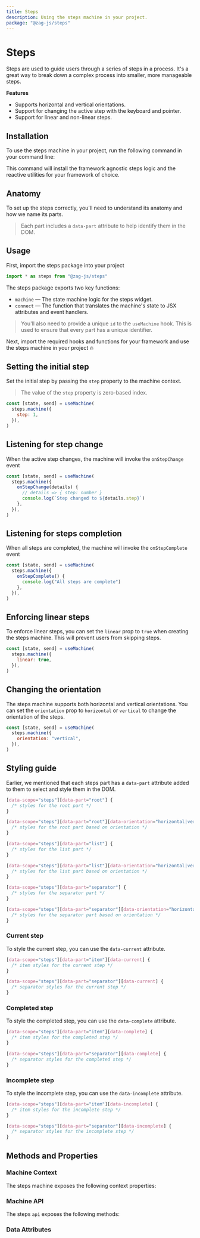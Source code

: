 ```yaml
---
title: Steps
description: Using the steps machine in your project.
package: "@zag-js/steps"
---
```


# Steps

Steps are used to guide users through a series of steps in a process. It's a
great way to break down a complex process into smaller, more manageable steps.

<Resources pkg="@zag-js/steps" />

<Showcase id="Steps" />

**Features**

- Supports horizontal and vertical orientations.
- Support for changing the active step with the keyboard and pointer.
- Support for linear and non-linear steps.

## Installation

To use the steps machine in your project, run the following command in your
command line:

<CodeSnippet id="steps/installation.mdx" />

This command will install the framework agnostic steps logic and the reactive
utilities for your framework of choice.

## Anatomy

To set up the steps correctly, you'll need to understand its anatomy and how we
name its parts.

> Each part includes a `data-part` attribute to help identify them in the DOM.

<Anatomy id="steps" />

## Usage

First, import the steps package into your project

```jsx
import * as steps from "@zag-js/steps"
```

The steps package exports two key functions:

- `machine` — The state machine logic for the steps widget.
- `connect` — The function that translates the machine's state to JSX attributes
  and event handlers.

> You'll also need to provide a unique `id` to the `useMachine` hook. This is
> used to ensure that every part has a unique identifier.

Next, import the required hooks and functions for your framework and use the
steps machine in your project 🔥

<CodeSnippet id="steps/usage.mdx" />

## Setting the initial step

Set the initial step by passing the `step` property to the machine context.

> The value of the `step` property is zero-based index.

```jsx {3}
const [state, send] = useMachine(
  steps.machine({
    step: 1,
  }),
)
```

## Listening for step change

When the active step changes, the machine will invoke the `onStepChange` event

```jsx {3-5}
const [state, send] = useMachine(
  steps.machine({
    onStepChange(details) {
      // details => { step: number }
      console.log(`Step changed to ${details.step}`)
    },
  }),
)
```

## Listening for steps completion

When all steps are completed, the machine will invoke the `onStepComplete` event

```jsx {3-5}
const [state, send] = useMachine(
  steps.machine({
    onStepComplete() {
      console.log("All steps are complete")
    },
  }),
)
```

## Enforcing linear steps

To enforce linear steps, you can set the `linear` prop to `true` when creating
the steps machine. This will prevent users from skipping steps.

```jsx {3}
const [state, send] = useMachine(
  steps.machine({
    linear: true,
  }),
)
```

## Changing the orientation

The steps machine supports both horizontal and vertical orientations. You can
set the `orientation` prop to `horizontal` or `vertical` to change the
orientation of the steps.

```jsx {3}
const [state, send] = useMachine(
  steps.machine({
    orientation: "vertical",
  }),
)
```

## Styling guide

Earlier, we mentioned that each steps part has a `data-part` attribute added to
them to select and style them in the DOM.

```css
[data-scope="steps"][data-part="root"] {
  /* styles for the root part */
}

[data-scope="steps"][data-part="root"][data-orientation="horizontal|vertical"] {
  /* styles for the root part based on orientation */
}

[data-scope="steps"][data-part="list"] {
  /* styles for the list part */
}

[data-scope="steps"][data-part="list"][data-orientation="horizontal|vertical"] {
  /* styles for the list part based on orientation */
}

[data-scope="steps"][data-part="separator"] {
  /* styles for the separator part */
}

[data-scope="steps"][data-part="separator"][data-orientation="horizontal|vertical"] {
  /* styles for the separator part based on orientation */
}
```

### Current step

To style the current step, you can use the `data-current` attribute.

```css
[data-scope="steps"][data-part="item"][data-current] {
  /* item styles for the current step */
}

[data-scope="steps"][data-part="separator"][data-current] {
  /* separator styles for the current step */
}
```

### Completed step

To style the completed step, you can use the `data-complete` attribute.

```css
[data-scope="steps"][data-part="item"][data-complete] {
  /* item styles for the completed step */
}

[data-scope="steps"][data-part="separator"][data-complete] {
  /* separator styles for the completed step */
}
```

### Incomplete step

To style the incomplete step, you can use the `data-incomplete` attribute.

```css
[data-scope="steps"][data-part="item"][data-incomplete] {
  /* item styles for the incomplete step */
}

[data-scope="steps"][data-part="separator"][data-incomplete] {
  /* separator styles for the incomplete step */
}
```

## Methods and Properties

### Machine Context

The steps machine exposes the following context properties:

<ContextTable name="steps" />

### Machine API

The steps `api` exposes the following methods:

<ApiTable name="steps" />

### Data Attributes

<DataAttrTable name="steps" />
